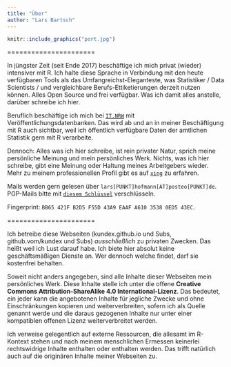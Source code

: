 ```yaml
---
title: "Über"
author: "Lars Bartsch"
---
```


```r
knitr::include_graphics("port.jpg")
```

======================

In jüngster Zeit (seit Ende 2017) beschäftige ich mich privat (wieder) intensiver mit R. Ich halte diese Sprache in Verbindung mit den heute verfügbaren Tools als das Umfangreichst-Eleganteste, was Statistiker / Data Scientists / und vergleichbare Berufs-Ettiketierungen derzeit nutzen können. Alles Open Source und frei verfügbar. Was ich damit alles anstelle, darüber schreibe ich hier. 

Beruflich beschäftige ich mich bei [`IT.NRW`](https://www.it.nrw.de) mit Veröffentlichungsdatenbanken. Das wird ab und an in meiner Beschäftigung mit R auch sichtbar, weil ich öffentlich verfügbare Daten der amtlichen Statistik gern mit R verarbeite. 

Dennoch: Alles was ich hier schreibe, ist rein privater Natur, sprich meine persönliche Meinung und mein persönliches Werk. Nichts, was ich hier schreibe, gibt eine Meinung oder Haltung meines Arbeitgebers wieder. Mehr zu meinem professionellen Profil gibt es auf [`xing`](https://www.xing.com/profile/Lars_Hofmann16) zu erfahren.

Mails werden gern gelesen über `lars[PUNKT]hofmann[AT]posteo[PUNKT]de`. PGP-Mails bitte mit [`diesem Schlüssel`](https://pgp.mit.edu/pks/lookup?op=get&search=0xA61035380ED543EC) verschlüsseln.

Fingerprint: `BB65 421F B2D5 F55D 43A9 EAAF A610 3538 0ED5 43EC`.

======================

Ich betreibe diese Webseiten (kundex.github.io und Subs, github.vom/kundex und Subs) *ausschließlich* zu privaten Zwecken. Das heißt weil ich Lust darauf habe. Ich biete hier absolut keine geschäftsmäßigen Dienste an. Wer dennoch welche findet, darf sie kostenfrei behalten.

Soweit nicht anders angegeben, sind alle Inhalte dieser Webseiten mein persönliches Werk. Diese Inhalte stelle ich unter die offene **Creative Commons Attribution-ShareAlike 4.0 International-Lizenz**. Das bedeutet, ein jeder kann die angebotenen Inhalte für jegliche Zwecke und ohne Einschränkungen kopieren und weiterverbreiten, sofern ich als Quelle genannt werde und die daraus gezogenen Inhalte nur unter einer kompatiblen offenen Lizenz weiterverbreitet werden.

Ich verweise gelegentlich auf externe Ressourcen, die allesamt im R-Kontext stehen und nach meinem menschlichen Ermessen keinerlei rechtswidrige Inhalte enthalten oder enthalten werden. Das trifft natürlich auch auf die originären Inhalte meiner Webseiten zu.